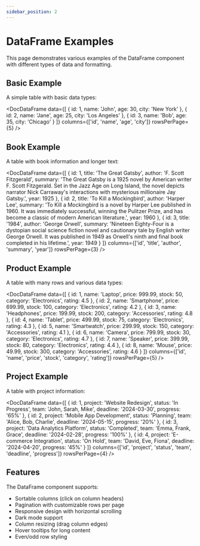 ```yaml
---
sidebar_position: 2
---
```



# DataFrame Examples

This page demonstrates various examples of the DataFrame component with different types of data and formatting.

## Basic Example

A simple table with basic data types:

<DocDataFrame
  data={[
    { id: 1, name: 'John', age: 30, city: 'New York' },
    { id: 2, name: 'Jane', age: 25, city: 'Los Angeles' },
    { id: 3, name: 'Bob', age: 35, city: 'Chicago' }
  ]}
  columns={['id', 'name', 'age', 'city']}
  rowsPerPage={5}
/>

## Book Example

A table with book information and longer text:

<DocDataFrame
  data={[
    {
      id: 1,
      title: 'The Great Gatsby',
      author: 'F. Scott Fitzgerald',
      summary: 'The Great Gatsby is a 1925 novel by American writer F. Scott Fitzgerald. Set in the Jazz Age on Long Island, the novel depicts narrator Nick Carraway\'s interactions with mysterious millionaire Jay Gatsby.',
      year: 1925
    },
    {
      id: 2,
      title: 'To Kill a Mockingbird',
      author: 'Harper Lee',
      summary: 'To Kill a Mockingbird is a novel by Harper Lee published in 1960. It was immediately successful, winning the Pulitzer Prize, and has become a classic of modern American literature.',
      year: 1960
    },
    {
      id: 3,
      title: '1984',
      author: 'George Orwell',
      summary: 'Nineteen Eighty-Four is a dystopian social science fiction novel and cautionary tale by English writer George Orwell. It was published in 1949 as Orwell\'s ninth and final book completed in his lifetime.',
      year: 1949
    }
  ]}
  columns={['id', 'title', 'author', 'summary', 'year']}
  rowsPerPage={3}
/>

## Product Example

A table with many rows and various data types:

<DocDataFrame
  data={[
    { id: 1, name: 'Laptop', price: 999.99, stock: 50, category: 'Electronics', rating: 4.5 },
    { id: 2, name: 'Smartphone', price: 699.99, stock: 100, category: 'Electronics', rating: 4.2 },
    { id: 3, name: 'Headphones', price: 199.99, stock: 200, category: 'Accessories', rating: 4.8 },
    { id: 4, name: 'Tablet', price: 499.99, stock: 75, category: 'Electronics', rating: 4.3 },
    { id: 5, name: 'Smartwatch', price: 299.99, stock: 150, category: 'Accessories', rating: 4.1 },
    { id: 6, name: 'Camera', price: 799.99, stock: 30, category: 'Electronics', rating: 4.7 },
    { id: 7, name: 'Speaker', price: 399.99, stock: 80, category: 'Electronics', rating: 4.4 },
    { id: 8, name: 'Mouse', price: 49.99, stock: 300, category: 'Accessories', rating: 4.6 }
  ]}
  columns={['id', 'name', 'price', 'stock', 'category', 'rating']}
  rowsPerPage={5}
/>

## Project Example

A table with project information:

<DocDataFrame
  data={[
    {
      id: 1,
      project: 'Website Redesign',
      status: 'In Progress',
      team: 'John, Sarah, Mike',
      deadline: '2024-03-30',
      progress: '65%'
    },
    {
      id: 2,
      project: 'Mobile App Development',
      status: 'Planning',
      team: 'Alice, Bob, Charlie',
      deadline: '2024-05-15',
      progress: '20%'
    },
    {
      id: 3,
      project: 'Data Analytics Platform',
      status: 'Completed',
      team: 'Emma, Frank, Grace',
      deadline: '2024-02-28',
      progress: '100%'
    },
    {
      id: 4,
      project: 'E-commerce Integration',
      status: 'On Hold',
      team: 'David, Eve, Fiona',
      deadline: '2024-04-20',
      progress: '45%'
    }
  ]}
  columns={['id', 'project', 'status', 'team', 'deadline', 'progress']}
  rowsPerPage={4}
/>

## Features

The DataFrame component supports:
- Sortable columns (click on column headers)
- Pagination with customizable rows per page
- Responsive design with horizontal scrolling
- Dark mode support
- Column resizing (drag column edges)
- Hover tooltips for long content
- Even/odd row styling 